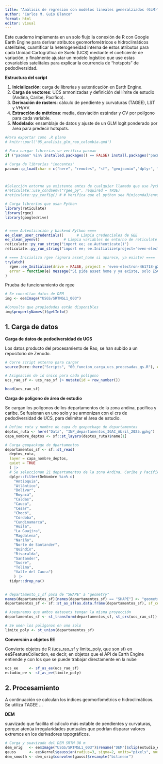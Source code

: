 ```yaml
---
title: "Análisis de regresión con modelos lineales generalziados (GLM)"
author: "Carlos M. Guío Blanco"
format: html
editor: visual
---
```


Este cuaderno implementa en un solo flujo la conexión de R con Google Earth Engine para derivar atributos geomorfométricos e hidroclimáticos satelitales, cuantificar la heterogeneidad interna de estos atributos para cada Unidad Cartográfica de Suelo (UCS) mediante el coeficiente de variación, y finalmente ajustar un modelo logístico que use estas covariables satelitales para explicar la ocurrencia de “hotspots” de pedodiversidad.

**Estructura del script**

1.  **Inicialización**: carga de librerías y autenticación en Earth Engine.
2.  **Carga de vectores**: UCS armonizadas y definición del límite de estudio (Andina, Caribe, Pacífico).
3.  **Derivación de rasters**: cálculo de pendiente y curvaturas (TAGEE), LST y VH/VV.
4.  **Extracción de métricas**: media, desviación estándar y CV por polígono para cada variable.
5.  **Modelado**: ensamblaje de datos y ajuste de un GLM logit ponderado por área para predecir hotspots.

```r

#Para exportar como .R plano
# knitr::purl('05_analisis_glm_rao_colombia.qmd')

# Para cargar librerias se verifica pacman
if ("pacman" %in% installed.packages() == FALSE) install.packages("pacman")

# Carga de librerías "inocentes"
pacman::p_load(char = c("here", "remotes", "sf", "geojsonio","dplyr", "ggplot2", "patchwork", "wesanderson", "qs"))



#Selección entorno ya existente antes de cualquier llamado que use Python: only needed while the interpreter path was not yet fixed
#reticulate::use_condaenv("rgee_py", required = TRUE) 
#reticulate::py_config() # # Verifica que el python sea Miniconda3/envs/rgee_py/python.exe

# Carga librerías que usan Python
library(reticulate)
library(rgee)
library(googledrive)


# ==== Autenticación y backend Python ====
ee_clean_user_credentials()      # Limpia credenciales de GEE
ee_clean_pyenv()           # Limpia variables de entorno de reticulate
reticulate::py_run_string("import ee; ee.Authenticate()")
reticulate::py_run_string("import ee; ee.Initialize(project='even-electron-461718-g2')")

# ==== Inicializa rgee (ignora asset_home si aparece, ya existe) ====
tryCatch(
  rgee::ee_Initialize(drive = FALSE, project = 'even-electron-461718-g2'),
  error = function(e) message("Si pide asset home y ya existe, solo ESC y sigue")
)
```

Prueba de funcionamiento de rgee

```r

# Se consultan datos de DEM
img <- ee$Image("USGS/SRTMGL1_003")

#Consulta que propiedades están disponibles
img$propertyNames()$getInfo()
```

## 1. Carga de datos

**Carga de datos de pedodiversidad de UCS**

Los datos producto del procesamiento de Rao, se han subido a un repositorio de Zenodo.

```r

# Corre script externo para cargar
source(here::here("Scripts", "00_funcion_carga_ucs_procesadas_qs.R"), encoding = "UTF-8")

# Asignación de id único para cada polígono
ucs_rao_sf <- ucs_rao_sf |> mutate(id = row_number())

head(ucs_rao_sf)
```

**Carga de polígono de área de estudio**

Se cargan los polígonos de los departamentos de la zona andina, pacífica y caribe. Se fusionan en uno solo y se armonizan con el crs de pedodiversidad de UCS, para delimitar el área de estudio.

```r

# Define ruta y nombre de capa de geopackage de departamentos
deptos_ruta <- here("Data", "INP_departamentos_IGAC_Abril_2025.gpkg")
capa_nombre_deptos <- sf::st_layers(deptos_ruta)$name[1]

# Carga geopackage de dpartamentos
departamentos_sf <- sf::st_read(
  deptos_ruta,
  layer = capa_nombre_deptos,
  quiet = TRUE
  ) |>
  # Se seleccionan 21 departamentos de la zona Andina, Caribe y Pacífica
  dplyr::filter(DeNombre %in% c(
    "Antioquia", 
    "Atlántico",
    "Bolívar",
    "Boyacá",
    "Caldas",
    "Cauca",
    "Cesar",
    "Chocó", 
    "Córdoba",
    "Cundinamarca",
    "Huila",
    "La Guajira",
    "Magdalena",
    "Nariño",
    "Norte de Santander",
    "Quindío",
    "Risaralda",
    "Santander", 
    "Sucre",
    "Tolima",
    "Valle del Cauca")
    ) |>
  tidyr::drop_na()
  

# departamento_1_sf pasa de "SHAPE" a "geometry"
names(departamentos_sf)[names(departamentos_sf) == "SHAPE"] <- "geometry"
departamentos_sf <- sf::st_as_sf(as.data.frame(departamentos_sf), sf_column_name = "geometry")

# Aseguramos que ambos datasets tengan la misma proyección
departamentos_sf <- st_transform(departamentos_sf, st_crs(ucs_rao_sf))

# Se unen los polígonos en uno solo
limite_poly <- st_union(departamentos_sf) 

```

**Conversión a objetos EE**

Convierte objetos de R (ucs_rao_sf y limite_poly, que son sf) en ee\$FeatureCollection, es decir, en objetos que el API de Earth Engine entiende y con los que se puede trabajar directamente en la nube

```r


ucs_ee     <- sf_as_ee(ucs_rao_sf)
estudio_ee <- sf_as_ee(limite_poly)

```

## 2. Procesamiento

A continuación se calculan los índices geomorfométrics e hidroclimáticos. Se utiliza TAGEE ...

**DEM**

suavizado que facilita el cálculo más estable de pendientes y curvaturas, porque atenúa irregularidades puntuales que podrían disparar valores extremos en los derivadores topográficos.

```r

# Carga y suavizado del DEM SRTM 30 m
dem_orig   <- ee$Image("USGS/SRTMGL1_003")$rename("DEM")$clip(estudio_ee)
gauss      <- ee$Kernel$gaussian(radius=3, sigma=2, units="pixels", normalize=TRUE)
dem_smooth <- dem_orig$convolve(gauss)$resample("bilinear")

```

